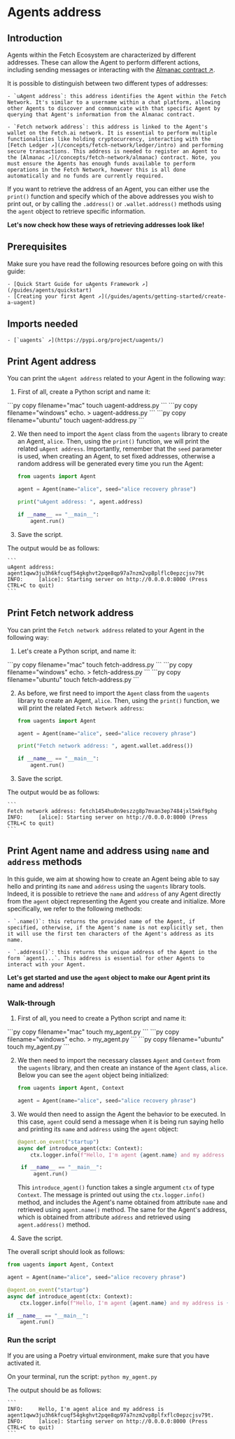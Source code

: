 
# Agents address

## Introduction

Agents within the Fetch Ecosystem are characterized by different addresses. These can allow the Agent to perform different actions, including sending messages or interacting with the [Almanac contract ↗️](/references/contracts/uagents-almanac/almanac-overview).

It is possible to distinguish between two different types of addresses:

    - `uAgent address`: this address identifies the Agent within the Fetch Network. It's similar to a username within a chat platform, allowing other Agents to discover and communicate with that specific Agent by querying that Agent's information from the Almanac contract.

    - `Fetch network address`: this address is linked to the Agent's wallet on the Fetch.ai network. It is essential to perform multiple functionalities like holding cryptocurrency, interacting with the [Fetch Ledger ↗️](/concepts/fetch-network/ledger/intro) and performing secure transactions. This address is needed to register an Agent to the [Almanac ↗️](/concepts/fetch-network/almanac) contract. Note, you must ensure the Agents has enough funds available to perform operations in the Fetch Network, however this is all done automatically and no funds are currently required. 

If you want to retrieve the address of an Agent, you can either use the `print()` function and specify which of the above addresses you wish to print out, or by calling the `.address()` or `.wallet.address()` methods using the `agent` object to retrieve specific information.

**Let's now check how these ways of retrieving addresses look like!**

## Prerequisites

Make sure you have read the following resources before going on with this guide:

    - [Quick Start Guide for uAgents Framework ↗️](/guides/agents/quickstart)
    - [Creating your first Agent ↗️](/guides/agents/getting-started/create-a-uagent)

## Imports needed

    - [`uagents` ↗️](https://pypi.org/project/uagents/)

## Print Agent address

You can print the `uAgent address` related to your Agent in the following way:

1. First of all, create a Python script and name it:


<CodeGroup hasCopy isOSFile>
    <DocsCode mac={true}>
    ```py copy filename="mac"
    touch uagent-address.py
    ```
    </DocsCode>

<DocsCode windows={true}>
    ```py copy filename="windows"
    echo. > uagent-address.py
    ```
    </DocsCode>

<DocsCode ubuntu={true}>
    ```py copy filename="ubuntu"
    touch uagent-address.py
    ```
    </DocsCode>
</CodeGroup>
   
2. We then need to import the `Agent` class from the `uagents` library to create an Agent, `alice`. Then, using the `print()` function, we will print the related `uAgent address`. Importantly, remember that the `seed` parameter is used, when creating an Agent, to set fixed addresses, otherwise a random address will be generated every time you run the Agent:

   ```py copy filename="uagent-address.py"
   from uagents import Agent

   agent = Agent(name="alice", seed="alice recovery phrase")

   print("uAgent address: ", agent.address)

   if __name__ == "__main__":
       agent.run()
   ```

3. Save the script.

The output would be as follows:

    ```
    uAgent address: agent1qww3ju3h6kfcuqf54gkghvt2pqe8qp97a7nzm2vp8plflc0epzcjsv79t
    INFO:     [alice]: Starting server on http://0.0.0.0:8000 (Press CTRL+C to quit)
    ```

## Print Fetch network address

You can print the `Fetch network address` related to your Agent in the following way:

1. Let's create a Python script, and name it:

<CodeGroup hasCopy isOSFile>
<DocsCode mac={true}>
```py copy filename="mac"
touch fetch-address.py
```
</DocsCode>

<DocsCode windows={true}>
    ```py copy filename="windows"
    echo. > fetch-address.py
    ```
    </DocsCode>

<DocsCode ubuntu={true}>
    ```py copy filename="ubuntu"
    touch fetch-address.py
    ```
    </DocsCode>
</CodeGroup>
   
2. As before, we first need to import the `Agent` class from the `uagents` library to create an Agent, `alice`. Then, using the `print()` function, we will print the related `Fetch Network address`:

   ```py copy filename="fetch-address.py"
   from uagents import Agent

   agent = Agent(name="alice", seed="alice recovery phrase")

   print("Fetch network address: ", agent.wallet.address())

   if __name__ == "__main__":
       agent.run()
   ```

3. Save the script.

The output would be as follows:

    ```
    Fetch network address: fetch1454hu0n9eszzg8p7mvan3ep7484jxl5mkf9phg
    INFO:     [alice]: Starting server on http://0.0.0.0:8000 (Press CTRL+C to quit)
    ```

## Print Agent name and address using `name` and `address` methods

In this guide, we aim at showing how to create an Agent being able to say hello and printing its `name` and `address` using the `uagents` library tools. Indeed, it is possible to retrieve the `name` and `address` of any Agent directly from the `agent` object representing the Agent you create and initialize. More specifically, we refer to the following methods:

    - `.name()`: this returns the provided name of the Agent, if specified, otherwise, if the Agent's name is not explicitly set, then it will use the first ten characters of the Agent's address as its name.

    - `.address()`: this returns the unique address of the Agent in the form `agent1...`. This address is essential for other Agents to interact with your Agent.

**Let's get started and use the `agent` object to make our Agent print its name and address!**

### Walk-through

1. First of all, you need to create a Python script and name it: 

<CodeGroup hasCopy isOSFile>
<DocsCode mac={true}>
```py copy filename="mac"
touch my_agent.py
```
</DocsCode>

<DocsCode windows={true}>
    ```py copy filename="windows"
    echo. > my_agent.py
    ```
    </DocsCode>

<DocsCode ubuntu={true}>
    ```py copy filename="ubuntu"
    touch my_agent.py
    ```
    </DocsCode>
</CodeGroup>

2. We then need to import the necessary classes `Agent` and `Context` from the `uagents` library, and then create an instance of the `Agent` class, `alice`. Below you can see the `agent` object being initialized:

   ```py copy
   from uagents import Agent, Context

   agent = Agent(name="alice", seed="alice recovery phrase")
   ```

3. We would then need to assign the Agent the behavior to be executed. In this case, `agent` could send a message when it is being run saying hello and printing its `name` and `address` using the `agent` object:

   ```py copy
   @agent.on_event("startup")
   async def introduce_agent(ctx: Context):
       ctx.logger.info(f"Hello, I'm agent {agent.name} and my address is {agent.address}.")

    if __name__ == "__main__":
        agent.run()
   ```

   This `introduce_agent()` function takes a single argument `ctx` of type `Context`. The message is printed out using the `ctx.logger.info()` method, and includes the Agent's name obtained from attribute `name` and retrieved using `agent.name()` method. The same for the Agent's address, which is obtained from attribute `address` and retrieved using `agent.address()` method.

4. Save the script.

The overall script should look as follows:

```py copy filename="my_agent.py"
from uagents import Agent, Context

agent = Agent(name="alice", seed="alice recovery phrase")

@agent.on_event("startup")
async def introduce_agent(ctx: Context):
    ctx.logger.info(f"Hello, I'm agent {agent.name} and my address is {agent.address}.")

if __name__ == "__main__":
    agent.run()
```

### Run the script

If you are using a Poetry virtual environment, make sure that you have activated it.

On your terminal, run the script: `python my_agent.py`

The output should be as follows:

    ```
    INFO:     Hello, I'm agent alice and my address is agent1qww3ju3h6kfcuqf54gkghvt2pqe8qp97a7nzm2vp8plfxflc0epzcjsv79t.
    INFO:     [alice]: Starting server on http://0.0.0.0:8000 (Press CTRL+C to quit)
    ```
